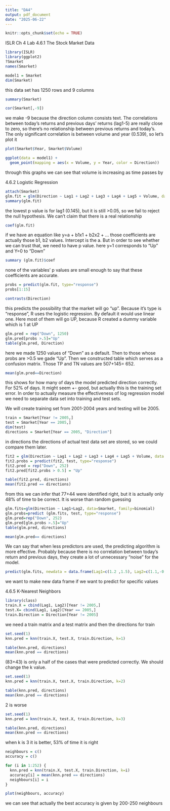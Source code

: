 ```yaml
---
title: "DA4"
output: pdf_document
date: "2025-06-22"
---
```


```r
knitr::opts_chunk$set(echo = TRUE)
```

ISLR Ch 4 Lab
4.6.1 The Stock Market Data
```r
library(ISLR)
library(ggplot2)
?Smarket
names(Smarket)
```
```r
model1 = Smarket
dim(Smarket)
```

this data set has 1250 rows and 9 columns 
```r
summary(Smarket)
```
```r
cor(Smarket[,-9]) 
```
we make -9 because the direction column consists text. 
The correlations between today's returns and previous days' returns (lag1-5) are really close to zero, so there's no relationship between previous returns and today's. 
The only significant correlation is between volume and year (0.539), so let's plot it 

```r
plot(Smarket$Year, Smarket$Volume)
```
```r
ggplot(data = model1) + 
  geom_point(mapping = aes(x = Volume, y = Year, color = Direction))
```
through this graphs we can see that volume is increasing as time passes by

4.6.2 Logistic Regression
```r
attach(Smarket)
glm.fit = glm(Direction ~ Lag1 + Lag2 + Lag3 + Lag4 + Lag5 + Volume, data = Smarket, family=binomial)
summary(glm.fit)
```
the lowest p value is for lag1 (0.145), but it is still >0.05, so we fail to reject the null hypothesis. We can't claim that there is a real relationship 

```r
coef(glm.fit) 
```

if we have an equation like y=a + b1x1 + b2x2 + ... 
those coefficients are actually those b1, b2 values. Intercept is the a. But in order to see whether we can trust that, we need to have p value. 
 here y=1 corresponds to “Up” and Y=0 to “Down”

```r
summary (glm.fit)$coef
```
none of the variables' p values are small enough to say that these coefficients are accurate. 

```r
probs = predict(glm.fit, type="response")
probs[1:15]

contrasts(Direction)
```
this predicts the possibility that the market will go "up". Because it's type is "response", R uses the logistic regression. By default it would use linear one. Here most of them will go UP, because R created a dummy variable which is 1 at UP 

```r
glm.pred = rep("Down", 1250)
glm.pred[probs >.5]="Up"
table(glm.pred, Direction) 
```
here we made 1250 values of "Down" as a default. Then to those whose probs are >0.5 we gade "Up". Then we constructed table which serves as a confusion matrix. Those TP and TN values are 507+145= 652. 

```r
mean(glm.pred==Direction)
```
this shows for how many of days the model predicted direction correctly. For 52% of days. It might seem +- good, but actually this is the training set error. In order to actually measure the effectiveness of log regression model we need to separate data set into training and test sets. 

We will create training set from 2001-2004 years and testing will be 2005. 

```r
train = Smarket[Year != 2005,]
test = Smarket[Year == 2005,]
dim(test)
directions = Smarket[Year == 2005, "Direction"]
```

in directions the directions of actual test data set are stored, so we could compare them later. 

```r
fit2 = glm(Direction ~ Lag1 + Lag2 + Lag3 + Lag4 + Lag5 + Volume, data = train, family = binomial)
fit2.probs = predict(fit2, test, type="response")
fit2.pred = rep("Down", 252)
fit2.pred[fit2.probs > 0.5] = "Up"

table(fit2.pred, directions)
mean(fit2.pred == directions)
```
from this we can infer that 77+44 were identified right, but it is actually only 48% of time to be correct. It is worse than random guessing

```r
glm.fits=glm(Direction ~ Lag1+Lag2, data=Smarket, family=binomial) 
glm.probs=predict (glm.fits, test, type="response")
glm.pred=rep("Down", 252)
glm.pred[glm.probs >.5]="Up"
table(glm.pred, directions)

mean(glm.pred== directions)
```
We can say that when less predictors are used, the predicting algorithm is more effective. Probably because there is no correlation between today's return and previous days, they create a lot of unnecessary "noise" for the model. 

```r
predict(glm.fits, newdata = data.frame(Lag1=c(1.2 ,1.5), Lag2=c(1.1,-0.8)),type="response")
```

we want to make new data frame if we want to predict for specific values

4.6.5 K-Nearest Neighbors

```r
library(class)
train.X = cbind(Lag1, Lag2)[Year != 2005,]
test.X= cbind(Lag1, Lag2)[Year == 2005,] 
train.Direction = Direction[Year != 2005]
```
we need a train matrix and a test matrix and then the directions for train 

```r
set.seed(1)
knn.pred = knn(train.X, test.X, train.Direction, k=1)

table(knn.pred, directions)
mean(knn.pred == directions)
```
(83+43) is only a half of the cases that were predicted correctly. We should change the k value. 

```r
set.seed(1)
knn.pred = knn(train.X, test.X, train.Direction, k=2)

table(knn.pred, directions)
mean(knn.pred == directions)
```
2 is worse 

```r
set.seed(1)
knn.pred = knn(train.X, test.X, train.Direction, k=3)

table(knn.pred, directions)
mean(knn.pred == directions)
```
when k is 3 it is better, 53% of time it is right

```r
neighbours = c()
accuracy = c()

for (i in 1:252) {
  knn.pred = knn(train.X, test.X, train.Direction, k=i)
  accuracy[i] = mean(knn.pred == directions)
  neighbours[i] = i
}

plot(neighbours, accuracy)
```
we can see that actually the best accuracy is given by 200-250 neighbours
